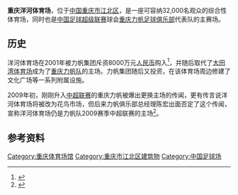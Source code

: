 {{Infobox_Stadium 
| stadium_name = 重庆洋河体育场<br>Chongqing Yanghe Stadium
| location = [[中华人民共和国|中国]][[重庆市|重庆市]][[江北区_(重庆市)|江北区]]
| owner = [[力帆集团|力帆集团]] 
| operator = [[力帆集团|力帆集团]]和[[重庆力帆足球俱乐部|重庆力帆足球俱乐部]]
| pitch_size = 102m x 65m  
| tenants = <center>[[重庆力帆|重庆力帆]]</center> 
| seating_capacity = <center>32,000 </center> 
}}
'''重庆洋河体育场'''，位于[[中华人民共和国|中国]][[重庆市|重庆市]][[江北区_(重庆市)|江北区]]，是一座可容纳32,000名观众的综合性体育场，同时也是[[中国足球超级联赛|中国足球超级联赛]]球会[[重庆力帆足球俱乐部|重庆力帆足球俱乐部]]代表队的主赛场。

==历史==
洋河体育场在2001年被力帆集团斥资8000万元[[人民币|人民币]]购入<ref>{{cite web |url=http://www.023fit.com/showAdnInfo.aspx?MENU_ID=0115_435 |title=重庆洋河体育场 |publisher=重庆健身网 |date=2007-11-01 |accessdate=2009-03-13 |archive-url=https://web.archive.org/web/20081006185808/http://www.023fit.com/showAdnInfo.aspx?MENU_ID=0115_435 |archive-date=2008-10-06 |dead-url=yes }}</ref>，并随后取代了[[大田湾体育场|大田湾体育场]]成为了[[重庆力帆|重庆力帆队]]的主场。力帆集团随后又投资，在该体育场周边修建了文化广场等一系列附属设施。

2009年初，刚刚升入[[中超联赛|中超联赛]]的重庆力帆被爆出更换主场的传闻，更有传言说洋河体育场将被改为花鸟市场，但后来力帆俱乐部总经理陈宏出面否定了这个传闻，宣称洋河体育场仍是力帆队2009赛季中超联赛的主场<ref>{{cite web |url=http://sports.qq.com/a/20090107/000645.htm |title=俱乐部辟谣：新赛季洋河体育场仍是力帆主场 |publisher=腾讯体育 |date=2009-01-07 |accessdate=2009-03-13 |archive-date=2019-06-30 |archive-url=https://web.archive.org/web/20190630212723/https://www.qq.com/?froma |dead-url=no }}</ref>。

==参考资料==
<div class="references-small">
<references />
</div>

{{fb start}} 
{{2010中超主场}} 
{{fb end}} 
{{重庆市}}

{{Gymnasium-stub}}
[[Category:重庆体育场馆|Category:重庆体育场馆]]
[[Category:重庆市江北区建筑物|Category:重庆市江北区建筑物]]
[[Category:中国足球场|Category:中国足球场]]